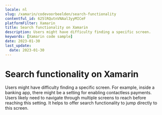 ```yaml
---
locale: nl
slug: /xamarin/codevoorbeelden/search-functionality
contentful_id: 625lRQutnVNAal3yyMICeF
platformFilter: Xamarin
title: Search functionality on Xamarin
description: Users might have difficulty finding a specific screen.
keywords: [Xamarin code sample]
date: 2023-01-30
last_update:
  date: 2023-01-30
---
```


# Search functionality on Xamarin

Users might have difficulty finding a specific screen. For example, inside a banking app, there might be a setting for enabling contactless payments. Users likely need to navigate through multiple screens to reach before reaching this setting. It helps to offer search functionality to jump directly to this screen.

<CodeSample id="screen-search" locale="nl" platform="xamarin"/>
